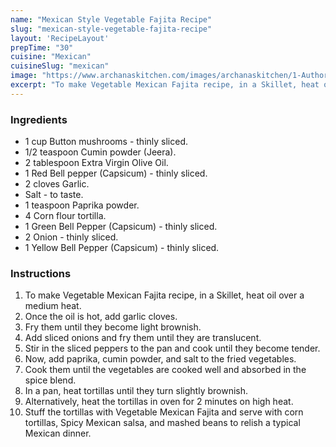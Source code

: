 ---
name: "Mexican Style Vegetable Fajita Recipe"
slug: "mexican-style-vegetable-fajita-recipe"
layout: 'RecipeLayout'
prepTime: "30"
cuisine: "Mexican"
cuisineSlug: "mexican"
image: "https://www.archanaskitchen.com/images/archanaskitchen/1-Author/Karthika_Gopalakrishnan/Vegetable_Mexican_Fajita_2.jpg"
excerpt: "To make Vegetable Mexican Fajita recipe, in a Skillet, heat oil over a medium heat"
---

### Ingredients

- 1 cup Button mushrooms - thinly sliced.
- 1/2 teaspoon Cumin powder (Jeera).
- 2 tablespoon Extra Virgin Olive Oil.
- 1 Red Bell pepper (Capsicum) - thinly sliced.
- 2 cloves Garlic.
- Salt - to taste.
- 1 teaspoon Paprika powder.
- 4 Corn flour tortilla.
- 1 Green Bell Pepper (Capsicum) - thinly sliced.
- 2 Onion - thinly sliced.
- 1 Yellow Bell Pepper (Capsicum) - thinly sliced.

### Instructions

1. To make Vegetable Mexican Fajita recipe, in a Skillet, heat oil over a medium heat.
1. Once the oil is hot, add garlic cloves.
1. Fry them until they become light brownish.
1. Add sliced onions and fry them until they are translucent.
1. Stir in the sliced peppers to the pan and cook until they become tender.
1. Now, add paprika, cumin powder, and salt to the fried vegetables.
1. Cook them until the vegetables are cooked well and absorbed in the spice blend.
1. In a pan, heat tortillas until they turn slightly brownish.
1. Alternatively, heat the tortillas in oven for 2 minutes on high heat.
1. Stuff the tortillas with Vegetable Mexican Fajita and serve with corn tortillas, Spicy Mexican salsa, and mashed beans to relish a typical Mexican dinner.
